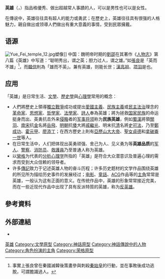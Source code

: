 {{Otheruses}}
{{Expand language|1=en|time=2021-04-20T16:17:21+00:00}}
'''英雄'''（{{Lang-en|Hero}}，{{Lang-ja|英雄（えいゆう)}}）指品格優秀、做出超越常人事蹟的人，可以是男性也可以是女性。

在傳说中，英雄往往具有超人的能力或勇武；在歷史上，英雄往往具有很强的人格魅力，親自做出或领導人們做出有重大意義的事情，受到民眾擁戴。

== 语源 ==
[[File:Yue_Fei_temple_12.jpg|thumb]]塑像]]
中国：魏明帝时期的[[劉劭_(三國)|劉邵]]在其著作《[[人物志|人物志]]》第八篇《英雄》中写道：“聪明秀出，谓之英；胆力过人，谓之雄。”如[[張良|張良]]是「英而不雄」<ref>事實上張良曾在秦國滅韓後策畫參與刺殺[[秦始皇|秦始皇]]的行動，並在事敗後成功逃脫，可謂膽識過人。</ref>，而[[韓信|韓信]]則為「雄而不英」。兼有英雄，则能长世；[[漢高祖|漢高祖]]、[[项羽|项羽]]是也。

== 应用 ==
「英雄」是日常生活、[[文學|文學]]、[[歷史學|歷史學]]與[[心理學|心理學]]常用的概念：
* 人們將歷史上領導[[獨立戰爭|獨立戰爭]]成功或提出[[愛國主義|愛國主義]]、[[民族主義|民族主義]]或[[民主|民主]][[法治|法治]]理念的[[革命家|革命家]]、[[思想家|思想家]]、[[哲學家|哲學家]]、[[法學家|法學家]]、[[詩人|詩人]]奉為英雄；將为拯救[[国家|国家]][[民族|民族]]的命运挺身而出、英勇抗击外来[[侵略|侵略]]者的[[军事|军事]][[将领|将领]]称为'''民族英雄'''，例如[[蜀漢|蜀漢]]將領[[關羽|關羽]]、[[南宋|南宋]]抗[[金朝|金]]名將[[岳飞|岳飛]]、[[明朝|明朝]]抗[[倭寇|倭]]大將[[戚繼光|戚繼光]]、明末抗[[清朝|清]]名將[[史可法|史可法]]，乃至[[鄭成功|鄭成功]]、[[霍元甲|霍元甲]]、[[廖添丁|廖添丁]]；在西方歷史上則有[[亞歷山大大帝|亞歷山大大帝]]、[[聖女貞德|聖女貞德]]和[[拿破崙一世|拿破崙一世]]等人。
* 在日常生活中，人们把体现出英勇顽强、舍己为人、见义勇为等'''英雄品质'''的[[军人|军人]]、[[警察|警察]]、[[消防员|消防员]]、[[救護員|救護員]]乃至普通人称为英雄。
* 以[[榮格|榮格]]为代表的[[分析心理学|分析心理学]]所指的「英雄」是符合大众潜意识及普遍心理的需求而受到大众信赖的领导者。
* 许多[[傳記|傳記]]致力于记述英雄人物的奋斗历程；许多历史题材的文学作品围绕英雄的所见所为描绘历史事件的发展经过；[[电影|电影]]、[[童話|童話]]、[[ACG|ACG]]作品等的[[主角|主角]]常常是英雄，一般认为这有正面的意义。在传统作品中，英雄的形象常常接近完美，而在一些近现代作品中出现了具有反派特質的英雄，称为[[反英雄|反英雄]]。

==參考資料==
{{Reflist}}

==外部連結==
*{{Commons category-inline|Heroes}}
{{Authority control}}
{{DEFAULTSORT:H}}
[[Category:英雄|]]
[[Category:文學原型|Category:文學原型]]
[[Category:神話原型|Category:神話原型]]
[[Category:神話傳說中的人物|Category:神話傳說中的人物]]
[[Category:角色扮演的主角|Category:角色扮演的主角]]
[[Category:荣格原型|Category:荣格原型]]